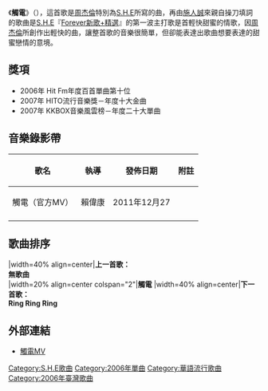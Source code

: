 {{Infobox song
| type = Single  
| Name           = 觸電
| Format         = [[CD|CD]]
| Artist         = [[S.H.E|S.H.E]]
| from Album     = [[Forever_(S.H.E專輯)|Forever新歌+精選]]
| Released       = 2006年7月21日
| Language       = 
| Genre          = [[抒情歌曲|抒情]]、[[流行歌曲|流行歌曲]]
| Length         = 4:27   
| Reviews        = 
| Producer	 = [[王治平|王治平]]                   
| Label          = [[華研國際音乐|華研國際音乐]]
| Composer = [[周杰倫|周杰倫]]
| Lyricist = [[施人誠|施人誠]]
| prev_title = [[美麗新世界_(歌曲)|美麗新世界]]
| prev_year = 2002
| next_title = [[中國話_(歌曲)|中國話]] <br />[[五月天_(歌曲)|五月天]] 
| next_year = 2007
}}

《'''觸電'''》（{{lang-en|'''Electric Shock'''}}），這首歌是[[周杰倫|周杰倫]]特別為[[S.H.E|S.H.E]]所寫的曲，再由[[施人誠|施人誠]]來親自操刀填詞的歌曲是[[S.H.E|S.H.E]]『[[Forever_(S.H.E專輯)|Forever新歌+精選]]』的第一波主打歌是首輕快甜蜜的情歌，因[[周杰倫|周杰倫]]所創作出輕快的曲，讓整首歌的音樂很簡單，但卻能表達出歌曲想要表達的甜蜜戀情的意境。

== 獎項 ==
*2006年 Hit Fm年度百首單曲第十位
*2007年 HITO流行音樂獎－年度十大金曲
*2007年 KKBOX音樂風雲榜－年度二十大單曲

== 音樂錄影帶 ==
{| class="wikitable"
! 歌名 !! 執導 !! 發佈日期 !! 附註 
|-
| 觸電（官方MV）|| 賴偉康 || 2011年12月27 || 
|-
|}

== 歌曲排序 ==
{{start box}}
|width=40% align=center|'''上一首歌：'''<br>'''無歌曲'''<br>
|width=20% align=center colspan="2"|'''觸電'''
|width=40% align=center|'''下一首歌：'''<br>'''Ring Ring Ring'''<br>
{{end box}}

==外部連結==
*[https://www.youtube.com/watch?v=a5Fsia3hKyo 觸電MV] {{Wayback|url=https://www.youtube.com/watch?v=a5Fsia3hKyo |date=20210415224558 }}

{{S.H.E|state=collapsed}}

{{Song-stub}}
{{Single-stub}}

[[Category:S.H.E歌曲|Category:S.H.E歌曲]]
[[Category:2006年單曲|Category:2006年單曲]]
[[Category:華語流行歌曲|Category:華語流行歌曲]]
[[Category:2006年臺灣歌曲|Category:2006年臺灣歌曲]]